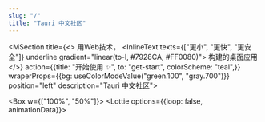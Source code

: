 ```yaml
---
slug: "/"
title: "Tauri 中文社区"
---
```



<MSection title={<>
    <Text>用Web技术，</Text>
    <InlineText texts={["更小", "更快", "更安全"]} underline gradient="linear(to-l, #7928CA, #FF0080)"></InlineText>
    构建的桌面应用</>} action={{title: "开始使用 ✨", to: "get-start", colorScheme: "teal",}}
    wraperProps={{bg: useColorModeValue("green.100", "gray.700")}}
    position="left" description="Tauri 中文社区">

<Box w={["100%", "50%"]}>
    <Lottie options={{loop: false, animationData}}></Lottie>
</Box>

</MSection>